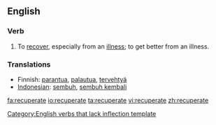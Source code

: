 ==English==

=== Verb ===
{{en-verb|recuperates|recuperating|recuperated}}
# To [[recover]], especially from an [[illness]]; to get better from an illness.

=== Translations ===
*Finnish: [[parantua]], [[palautua]], [[tervehtyä]]
*[[Indonesian]]: [[sembuh]], [[sembuh kembali]]

[[Category:English verbs that lack inflection template]]

[[fa:recuperate]]
[[io:recuperate]]
[[ta:recuperate]]
[[vi:recuperate]]
[[zh:recuperate]]